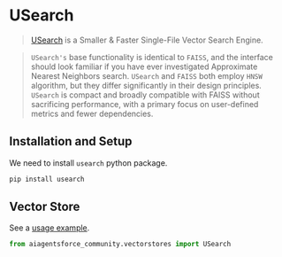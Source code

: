 # USearch
>[USearch](https://unum-cloud.github.io/usearch/) is a Smaller & Faster Single-File Vector Search Engine.

>`USearch's` base functionality is identical to `FAISS`, and the interface should look 
> familiar if you have ever investigated Approximate Nearest Neighbors search. 
> `USearch` and `FAISS` both employ `HNSW` algorithm, but they differ significantly 
> in their design principles. `USearch` is compact and broadly compatible with FAISS without 
> sacrificing performance, with a primary focus on user-defined metrics and fewer dependencies.
> 
## Installation and Setup

We need to install `usearch` python package.

```bash
pip install usearch
```

## Vector Store

See a [usage example](/docs/integrations/vectorstores/usearch).

```python
from aiagentsforce_community.vectorstores import USearch
```

